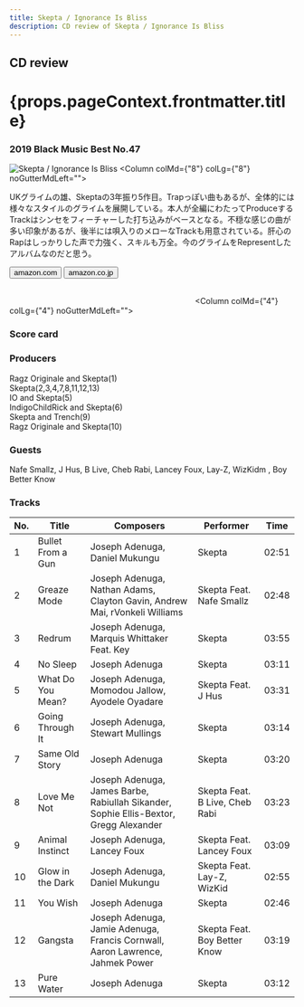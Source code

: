 ```yaml
---
title: Skepta / Ignorance Is Bliss
description: CD review of Skepta / Ignorance Is Bliss
---
```




<h2>CD review</h2>
<h1 className="h1--no--margin">{props.pageContext.frontmatter.title}</h1>
<h3><Link to="/best50/2019/">2019 Black Music Best No.47</Link></h3>

<Row  className="image-card-group">
	<Column colMd={"4"} colLg={"4"} noGutterMdLeft="">
       <ImageCard>

![Skepta / Ignorance Is Bliss](../../images/cd/skepta1L.jpg) 
</ImageCard>
	</Column>
	<Column colMd={"8"} colLg={"8"} noGutterMdLeft="">
	<p>
	UKグライムの雄、Skeptaの3年振り5作目。Trapっぽい曲もあるが、全体的には様々なスタイルのグライムを展開している。本人が全編にわたってProduceするTrackはシンセをフィーチャーした打ち込みがベースとなる。不穏な感じの曲が多い印象があるが、後半には唄入りのメローなTrackも用意されている。肝心のRapはしっかりした声で力強く、スキルも万全。今のグライムをRepresentしたアルバムなのだと思う。
	</p>
	<div>
	    <Button href="https://amzn.to/2BWuxLL" kind="primary" size="small" renderIcon={ArrowUpRight24}>
          amazon.com
        </Button>
        <Button href="https://amzn.to/3cS9NBx" kind="secondary" size="small" renderIcon={ArrowUpRight24}>
          amazon.co.jp
        </Button>
	</div>
	<a style="display:inline-block;overflow:hidden;background:url(https://linkmaker.itunes.apple.com/ja-jp/lockup.svg?releaseDate=2019-05-31&kind=album&bubble=apple_music&style=mono-black) no-repeat;width:180px;height:45px;" href="https://geo.music.apple.com/jp/album/ignorance-is-bliss/1461492004?mt=1&app=music&ls=1"></a>
	<a style="display:inline-block;overflow:hidden;background:url(https://linkmaker.itunes.apple.com/ja-jp/badge-lrg.svg?releaseDate=2019-05-31&kind=album&bubble=itunes_music) no-repeat;width:140px;height:45px;" href="https://geo.music.apple.com/jp/album/ignorance-is-bliss/1461492004?app=itunes"></a>
	</Column>
</Row>
<Row >
	<Column colMd={"4"} colLg={"4"} noGutterMdLeft="">
<div>
    <h3>Score card</h3>
	<SliderJS1 value="2" />
    <SliderJS2 value="2" />
	<SliderJS3 value="2" />
    <SliderJS4 value="8" />
</div>
</Column>
<Column colMd={"8"} colLg={"8"} noGutterMdLeft="">
<div>
<h3>Producers</h3>
<p>Ragz Originale and Skepta(1)
<br/>Skepta(2,3,4,7,8,11,12,13)
<br/>IO and Skepta(5)
<br/>IndigoChildRick and Skepta(6)
<br/>Skepta and Trench(9)
<br/>Ragz Originale and Skepta(10)
</p>
<h3>Guests</h3>
<p>
Nafe Smallz, J Hus, B Live, Cheb Rabi, Lancey Foux, Lay-Z, WizKidm , Boy Better Know
</p>
</div>
</Column>
</Row>

<h3>Tracks</h3>

| No. |	 Title            |	 Composers                                                                            |	 Performer                   　| Time  |
| --- |	----------------- |	------------------------------------------------------------------------------------- |	 ----------------------------- | ----- |
| 1	  | Bullet From a Gun |	Joseph Adenuga, Daniel Mukungu                                                        |	Skepta                         | 02:51 |
| 2	  | Greaze Mode       |	Joseph Adenuga, Nathan Adams, Clayton Gavin, Andrew Mai, rVonkeli Williams            |	Skepta Feat. Nafe Smallz       | 02:48 |
| 3	  | Redrum            |	Joseph Adenuga, Marquis Whittaker Feat. Key                                           |	Skepta                         | 03:55 |
| 4	  | No Sleep          |	Joseph Adenuga                                                                        |	Skepta                         | 03:11 |
| 5	  | What Do You Mean? |	Joseph Adenuga, Momodou Jallow, Ayodele Oyadare                                       |	Skepta Feat. J Hus             | 03:31 |
| 6	  | Going Through It  |	Joseph Adenuga, Stewart Mullings                                                      |	Skepta                         | 03:14 |
| 7	  | Same Old Story    |	Joseph Adenuga                                                                        |	Skepta                         | 03:20 |
| 8	  | Love Me Not       |	Joseph Adenuga, James Barbe, Rabiullah Sikander, Sophie Ellis-Bextor, Gregg Alexander |	Skepta Feat. B Live, Cheb Rabi | 03:23 |
| 9	  | Animal Instinct   |	Joseph Adenuga, Lancey Foux                                                           |	Skepta Feat. Lancey Foux       | 03:09 |
| 10  | Glow in the Dark  |	Joseph Adenuga, Daniel Mukungu                                                        |	Skepta Feat. Lay-Z, WizKid     | 02:55 |
| 11  | You Wish          |	Joseph Adenuga                                                                        |	Skepta                         | 02:46 |
| 12  | Gangsta           |	Joseph Adenuga, Jamie Adenuga, Francis Cornwall, Aaron Lawrence, Jahmek Power         |	Skepta Feat. Boy Better Know   | 03:19 |
| 13  | Pure Water        |	Joseph Adenuga                                                                        |	Skepta                         | 03:12 |
